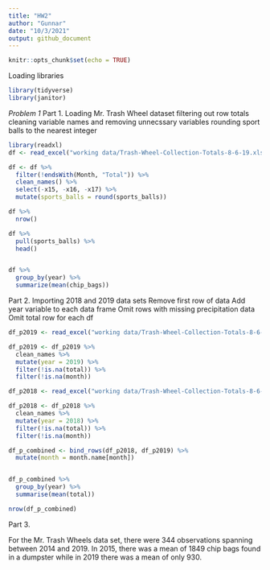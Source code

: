 ```yaml
---
title: "HW2"
author: "Gunnar"
date: "10/3/2021"
output: github_document
---
```


```r
knitr::opts_chunk$set(echo = TRUE)
```
Loading libraries
```r
library(tidyverse)
library(janitor)
```

_Problem 1_
Part 1. 
Loading Mr. Trash Wheel dataset
filtering out row totals
cleaning variable names and removing unnecssary variables
rounding sport balls to the nearest integer
```r
library(readxl)
df <- read_excel("working data/Trash-Wheel-Collection-Totals-8-6-19.xlsx", sheet = "Mr. Trash Wheel")

df <- df %>%
  filter(!endsWith(Month, "Total")) %>%
  clean_names() %>%
  select(-x15, -x16, -x17) %>%
  mutate(sports_balls = round(sports_balls))

df %>%
  nrow()

df %>%
  pull(sports_balls) %>%
  head()


df %>%
  group_by(year) %>%
  summarize(mean(chip_bags))

```


Part 2. 
Importing 2018 and 2019 data sets
Remove first row of data
Add year variable to each data frame
Omit rows with missing precipitation data
Omit total row for each df
```r
df_p2019 <- read_excel("working data/Trash-Wheel-Collection-Totals-8-6-19.xlsx", sheet = "2019 Precipitation", skip = 1)

df_p2019 <- df_p2019 %>%
  clean_names %>%
  mutate(year = 2019) %>%
  filter(!is.na(total)) %>%
  filter(!is.na(month))

df_p2018 <- read_excel("working data/Trash-Wheel-Collection-Totals-8-6-19.xlsx", sheet = "2018 Precipitation", skip = 1)  

df_p2018 <- df_p2018 %>%
  clean_names %>%
  mutate(year = 2018) %>%
  filter(!is.na(total)) %>%
  filter(!is.na(month))

df_p_combined <- bind_rows(df_p2018, df_p2019) %>%
  mutate(month = month.name[month])


df_p_combined %>%
  group_by(year) %>%
  summarise(mean(total))

nrow(df_p_combined)

```

Part 3. 

For the Mr. Trash Wheels data set, there were 344 observations spanning between 2014 and 2019. In 2015, there was a mean of 1849 chip bags found in a dumpster while in 2019 there was a mean of only 930. 